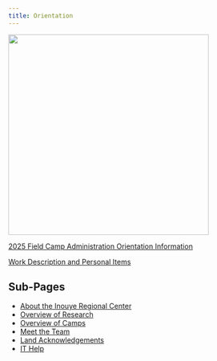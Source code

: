 ```yaml
---
title: Orientation
---
```

![](images/sealturtle.jpg){fig-align="center, height=400}

[2025  Field Camp Administration Orientation Information](https://docs.google.com/document/d/1Bpp3mNXCnenzvv5QP-cC7FCl6j9XCGtmd-cwbHcs7Qk/edit?usp=sharing){.external target="_blank"}


[Work Description and Personal Items](https://docs.google.com/document/d/1erMyXFjss5YYpeR4hi5D8_bPJoCjgndxFZOyxBdbgKA/edit?usp=sharing){.external target="_blank"}

## Sub-Pages

-   [About the Inouye Regional Center](https://pifsc-protected-species-division.github.io/PMNM-ARCamps-Manual/content/About_the_IRC.html)
-   [Overview of Research](https://pifsc-protected-species-division.github.io/PMNM-ARCamps-Manual/content/OverviewofResearch.html)
-   [Overview of Camps](https://pifsc-protected-species-division.github.io/PMNM-ARCamps-Manual/content/OverviewofCamps.html)
-   [Meet the Team](https://pifsc-protected-species-division.github.io/PMNM-ARCamps-Manual/content/MeettheTeam.html)
-   [Land Acknowledgements](https://pifsc-protected-species-division.github.io/PMNM-ARCamps-Manual/content/LandAcknowledgements.html)
-   [IT Help](https://pifsc-protected-species-division.github.io/PMNM-ARCamps-Manual/content/IThelp.html)

